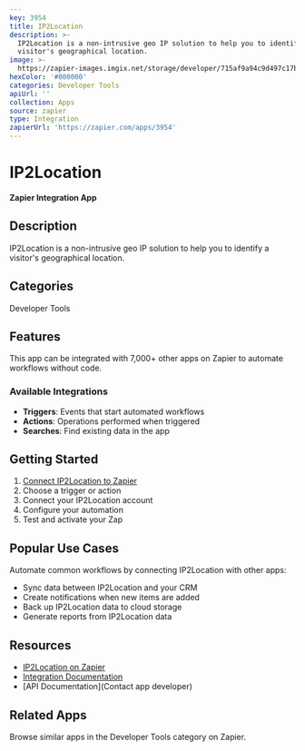 ```yaml
---
key: 3954
title: IP2Location
description: >-
  IP2Location is a non-intrusive geo IP solution to help you to identify a
  visitor's geographical location.
image: >-
  https://zapier-images.imgix.net/storage/developer/715af9a94c9d497c17bfc4fd9765c507.png?auto=format%2Ccompress&ixlib=python-3.0.0&q=50
hexColor: '#000000'
categories: Developer Tools
apiUrl: ''
collection: Apps
source: zapier
type: Integration
zapierUrl: 'https://zapier.com/apps/3954'
---
```

# IP2Location

**Zapier Integration App**

## Description

IP2Location is a non-intrusive geo IP solution to help you to identify a visitor's geographical location.

## Categories

Developer Tools

## Features

This app can be integrated with 7,000+ other apps on Zapier to automate workflows without code.

### Available Integrations

- **Triggers**: Events that start automated workflows
- **Actions**: Operations performed when triggered
- **Searches**: Find existing data in the app

## Getting Started

1. [Connect IP2Location to Zapier](https://zapier.com/apps/3954)
2. Choose a trigger or action
3. Connect your IP2Location account
4. Configure your automation
5. Test and activate your Zap

## Popular Use Cases

Automate common workflows by connecting IP2Location with other apps:

- Sync data between IP2Location and your CRM
- Create notifications when new items are added
- Back up IP2Location data to cloud storage
- Generate reports from IP2Location data

## Resources

- [IP2Location on Zapier](https://zapier.com/apps/3954)
- [Integration Documentation](https://zapier.com/apps/3954/integrations)
- [API Documentation](Contact app developer)

## Related Apps

Browse similar apps in the Developer Tools category on Zapier.

